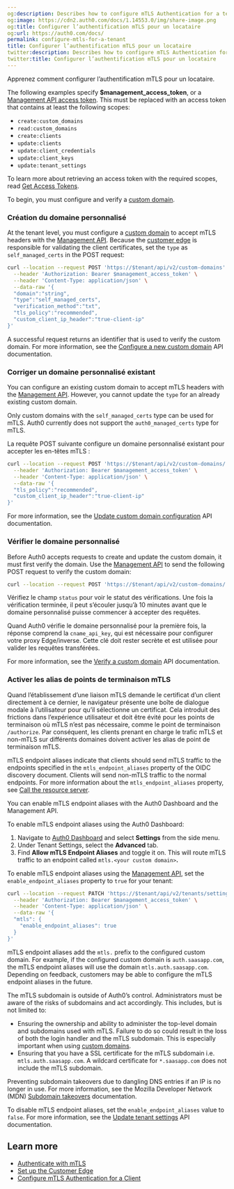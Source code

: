 ```yaml
---
og:description: Describes how to configure mTLS Authentication for a tenant.
og:image: https://cdn2.auth0.com/docs/1.14553.0/img/share-image.png
og:title: Configurer l’authentification mTLS pour un locataire
og:url: https://auth0.com/docs/
permalink: configure-mtls-for-a-tenant
title: Configurer l’authentification mTLS pour un locataire
twitter:description: Describes how to configure mTLS Authentication for a tenant.
twitter:title: Configurer l’authentification mTLS pour un locataire
---
```


Apprenez comment configurer l’authentification mTLS pour un locataire.

<Callout icon="file-lines" color="#0EA5E9" iconType="regular">

The following examples specify **$management_access_token**, or a [Management API access token](/docs/secure/tokens/access-tokens/management-api-access-tokens). This must be replaced with an access token that contains at least the following scopes:

* `create:custom_domains`
* `read:custom_domains`
* `create:clients`
* `update:clients`
* `update:client_credentials`
* `update:client_keys`
* `update:tenant_settings`

To learn more about retrieving an access token with the required scopes, read [Get Access Tokens](/docs/secure/tokens/access-tokens/get-access-tokens).

</Callout>

To begin, you must configure and verify a [custom domain](/docs/customize/custom-domains).

### Création du domaine personnalisé

At the tenant level, you must configure a [custom domain](/docs/customize/custom-domains) to accept mTLS headers with the [Management API](https://auth0.com/docs/api/management/v2). Because the [customer edge](/docs/get-started/applications/configure-mtls/set-up-the-customer-edge) is responsible for validating the client certificates, set the `type` as `self_managed_certs` in the POST request:

```bash lines
curl --location --request POST 'https://$tenant/api/v2/custom-domains' \
  --header 'Authorization: Bearer $management_access_token' \
  --header 'Content-Type: application/json' \
  --data-raw '{
  "domain":"string",
  "type":"self_managed_certs",
  "verification_method":"txt", 
  "tls_policy":"recommended",
  "custom_client_ip_header":"true-client-ip"
}'
```






A successful request returns an identifier that is used to verify the <Tooltip tip="Custom Domain: Third-party domain with a specialized, or vanity, name." cta="View Glossary" href="/docs/glossary?term=custom+domain">custom domain</Tooltip>. For more information, see the [Configure a new custom domain](https://auth0.com/docs/api/management/v2/custom-domains/post-custom-domains) API documentation.

### Corriger un domaine personnalisé existant

You can configure an existing custom domain to accept mTLS headers with the [Management API](https://auth0.com/docs/api/management/v2). However, you cannot update the `type` for an already existing custom domain.

<Callout icon="file-lines" color="#0EA5E9" iconType="regular">

Only custom domains with the `self_managed_certs` type can be used for mTLS. Auth0 currently does not support the `auth0_managed_certs` type for mTLS.

</Callout>

La requête POST suivante configure un domaine personnalisé existant pour accepter les en-têtes mTLS :

```bash lines
curl --location --request POST 'https://$tenant/api/v2/custom-domains/:id' \
  --header 'Authorization: Bearer $management_access_token' \
  --header 'Content-Type: application/json' \
  --data-raw '{
  "tls_policy":"recommended",
  "custom_client_ip_header":"true-client-ip"
}'
```






For more information, see the [Update custom domain configuration](https://auth0.com/docs/api/management/v2/custom-domains/patch-custom-domains-by-id) API documentation.

### Vérifier le domaine personnalisé

Before Auth0 accepts requests to create and update the custom domain, it must first verify the domain. Use the [Management API](https://auth0.com/docs/api/management/v2) to send the following POST request to verify the custom domain:

```bash wrap lines
curl --location --request POST 'https://$tenant/api/v2/custom-domains/:id/verify'
```






Vérifiez le champ `status` pour voir le statut des vérifications. Une fois la vérification terminée, il peut s’écouler jusqu’à 10 minutes avant que le domaine personnalisé puisse commencer à accepter des requêtes.

Quand Auth0 vérifie le domaine personnalisé pour la première fois, la réponse comprend la `cname_api_key`, qui est nécessaire pour configurer votre proxy Edge/inverse. Cette clé doit rester secrète et est utilisée pour valider les requêtes transférées.

For more information, see the [Verify a custom domain](https://auth0.com/docs/api/management/v2/custom-domains/patch-custom-domains-by-id) API documentation.

### Activer les alias de points de terminaison mTLS

Quand l’établissement d’une liaison mTLS demande le certificat d’un client directement à ce dernier, le navigateur présente une boîte de dialogue modale à l’utilisateur pour qu’il sélectionne un certificat. Cela introduit des frictions dans l’expérience utilisateur et doit être évité pour les points de terminaison où mTLS n’est pas nécessaire, comme le point de terminaison `/authorize`. Par conséquent, les clients prenant en charge le trafic mTLS et non-mTLS sur différents domaines doivent activer les alias de point de terminaison mTLS.

mTLS endpoint aliases indicate that clients should send mTLS traffic to the endpoints specified in the `mtls_endpoint_aliases` property of the OIDC discovery document. Clients will send non-mTLS traffic to the normal endpoints. For more information about the `mtls_endpoint_aliases` property, see [Call the resource server](/docs/get-started/authentication-and-authorization-flow/authenticate-with-mtls#call-the-resource-server).

You can enable mTLS endpoint aliases with the <Tooltip tip="Management API: A product to allow customers to perform administrative tasks." cta="View Glossary" href="/docs/glossary?term=Auth0+Dashboard">Auth0 Dashboard</Tooltip> and the <Tooltip tip="Auth0 Dashboard: Auth0's main product to configure your services." cta="View Glossary" href="/docs/glossary?term=Management+API">Management API</Tooltip>.

<Tabs><Tab title="Auth0 Dashboard">

To enable mTLS endpoint aliases using the Auth0 Dashboard:

1. Navigate to [Auth0 Dashboard](/docs/$manage_url/#) and select **Settings** from the side menu.
2. Under Tenant Settings, select the **Advanced** tab.
3. Find **Allow mTLS Endpoint Aliases** and toggle it on. This will route mTLS traffic to an endpoint called `mtls.<your custom domain>`**.**

</Tab><Tab title="Management API">

To enable mTLS endpoint aliases using the [Management API](https://auth0.com/docs/api/management/v2), set the `enable_endpoint_aliases` property to `true` for your tenant:

```bash lines
curl --location --request PATCH 'https://$tenant/api/v2/tenants/settings' \
  --header 'Authorization: Bearer $management_access_token' \
  --header 'Content-Type: application/json' \
  --data-raw '{
  "mtls": {
    "enable_endpoint_aliases": true
  }
}'
```






mTLS endpoint aliases add the `mtls.` prefix to the configured custom domain. For example, if the configured custom domain is `auth.saasapp.com`, the mTLS endpoint aliases will use the domain `mtls.auth.saasapp.com`. Depending on feedback, customers may be able to configure the mTLS endpoint aliases in the future.

<Warning>

The mTLS subdomain is outside of Auth0’s control. Administrators must be aware of the risks of subdomains and act accordingly. This includes, but is not limited to:

* Ensuring the ownership and ability to administer the top-level domain and subdomains used with mTLS. Failure to do so could result in the loss of both the login handler and the mTLS subdomain. This is especially important when using [custom domains](/docs/customize/custom-domains).
* Ensuring that you have a SSL certificate for the mTLS subdomain i.e. `mtls.auth.saasapp.com`. A wildcard certificate for `*.saasapp.com` does not include the mTLS subdomain.

Preventing subdomain takeovers due to dangling DNS entries if an IP is no longer in use. For more information, see the Mozilla Developer Network (MDN) [Subdomain takeovers](https://developer.mozilla.org/en-US/docs/Web/Security/Subdomain_takeovers) documentation.

</Warning>

To disable mTLS endpoint aliases, set the `enable_endpoint_aliases` value to `false`. For more information, see the [Update tenant settings](https://auth0.com/docs/api/management/v2/tenants/patch-settings) API documentation.

</Tab></Tabs>

## Learn more

* [Authenticate with mTLS](/docs/get-started/authentication-and-authorization-flow/authenticate-with-mtls)
* [Set up the Customer Edge](/docs/get-started/applications/configure-mtls/set-up-the-customer-edge)
* [Configure mTLS Authentication for a Client](/docs/get-started/applications/configure-mtls/configure-mtls-for-a-client)